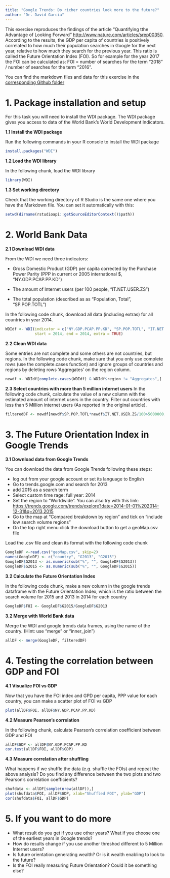 ```yaml
---
title: "Google Trends: Do richer countries look more to the future?"
author: "Dr. David Garcia"
---
```


This exercise reproduces the findings of the article "Quantifying tthe Advantage of Looking Forward" <http://www.nature.com/articles/srep00350>. According to the results, the GDP per capita of countries is positively correlated to how much their population searches in Google for the next year, relative to how much they search for the previous year. This ratio is called the Future Orientation Index (FOI). So for example for the year 2017 the FOI can be calculated as: FOI = number of searches for the term "2018" / number of searches for the term "2016".

You can find the markdown files and data for this exercise in the [corresponding Github folder](https://github.com/dgarcia-eu/SocialDataScience/tree/master/1_Introduction/018_FOIExercise)

# 1. Package installation and setup

For this task you will need to install the WDI package. The WDI package gives you access to data of the World Bank's World Development Indicators.

**1.1 Install the WDI package**

Run the following commands in your R console to install the WDI package
```r
install.packages("WDI")
```

**1.2 Load the WDI library**

In the following chunk, load the WDI library
```r
library(WDI)
```

**1.3 Set working directory**

Check that the working directory of R Studio is the same one where you have the Markdown file. You can set it automatically with this:
```r
setwd(dirname(rstudioapi::getSourceEditorContext()$path))
```

# 2. World Bank Data

**2.1 Download WDI data**


From the WDI we need three indicators:

- Gross Domestic Product (GDP) per capita corrected by the Purchase Power Parity (PPP in current or 2005 international $, "NY.GDP.PCAP.PP.KD")

- The amount of Internet users (per 100 people, "IT.NET.USER.ZS")

- The total population (described as as "Population, Total", "SP.POP.TOTL")

In the following code chunk, download all data (including extras) for all countries in year 2014.
```r
WDIdf <- WDI(indicator = c("NY.GDP.PCAP.PP.KD", "SP.POP.TOTL", "IT.NET.USER.ZS"),
             start = 2014, end = 2014, extra = TRUE)
```

**2.2 Clean WDI data**

Some entries are not complete and some others are not countries, but regions. In the following code chunk, make sure that you only use complete rows (use the complete.cases function) and ignore groups of countries and regions by deleting rows 'Aggregates' on the region column.

```r
newdf <- WDIdf[complete.cases(WDIdf) & WDIdf$region != "Aggregates",]
```


**2.3 Select countries with more than 5 million internet users**
In the following code chunk, calculate the value of a new column with the estimated amount of internet users in the country.
Filter out countries with less than 5 Million internet users (As reported in the original article).

```r
filteredDF <- newdf[newdf$SP.POP.TOTL*newdf$IT.NET.USER.ZS/100>5000000,] 
```

\newpage

# 3. The Future Orientation Index in Google Trends

**3.1 Download data from Google Trends**

You can download the data from Google Trends following these steps:

- log out from your google account or set its language to English
- Go to trends.google.com and search for 2013
- add 2015 as a search term
- Select custom time rage: full year: 2014
- Set the region to "Worldwide". You can also try with this link:
<https://trends.google.com/trends/explore?date=2014-01-01%202014-12-31&q=2013,2015>
- Go to the map at "Compared breakdown by region" and tick on "include low search volume regions"
- On the top right menu click the download button to get a geoMap.csv file

Load the .csv file and clean its format with the following code chunk

```r
GoogleDF <-read.csv("geoMap.csv", skip=2)
names(GoogleDF) <- c("country", "G2013", "G2015")
GoogleDF$G2013 <- as.numeric(sub("%", "", GoogleDF$G2013))
GoogleDF$G2015 <- as.numeric(sub("%", "", GoogleDF$G2015))
```

**3.2 Calculate the Future Orientation Index**

In the following code chunk, make a new column in the google trends dataframe with the Future Orientation Index, which is the ratio between the search volume for 2015 and 2013 in 2014 for each country

```r
GoogleDF$FOI <- GoogleDF$G2015/GoogleDF$G2013
```

**3.2 Merge with World Bank data**

Merge the WDI and google trends data frames, using the name of the country. (Hint: use 
"merge" or "inner_join")
```r
allDF <- merge(GoogleDF, filteredDF)
```

# 4. Testing the correlation between GDP and FOI

**4.1 Visualize FOI vs GDP**

Now that you have the FOI index and GPD per capita, PPP value for each country, you can make a scatter plot of FOI vs GDP
```r
plot(allDF$FOI, allDF$NY.GDP.PCAP.PP.KD)
```

**4.2 Measure Pearson's correlation**

In the following chunk, calculate Pearson's correlation coefficient between GDP and FOI
```r
allDF$GDP <- allDF$NY.GDP.PCAP.PP.KD
cor.test(allDF$FOI, allDF$GDP)
```

\newpage

**4.3 Measure correlation after shuffling**

What happens if we shuffle the data (e.g. shuffle the FOIs) and repeat the above analysis? Do you find any difference between the two plots and two Pearson's correlation coefficients?
```r
shufdata <- allDF[sample(nrow(allDF)),]
plot(shufdata$FOI, allDF$GDP, xlab="Shuffled FOI", ylab="GDP")
cor(shufdata$FOI, allDF$GDP)
```


# 5. If you want to do more

- What result do you get if you use other years? What if you choose one of the earliest years in Google trends?
- How do results change if you use another threshod different to 5 Million Internet users?
- Is future orientation generating wealth? Or is it wealth enabling to look to the future?
- Is the FOI really measuring Future Orientation? Could it be something else?